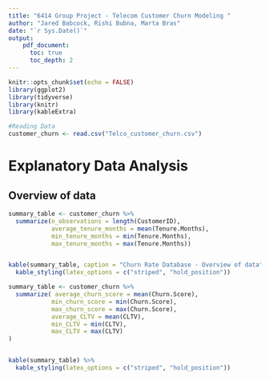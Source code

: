 ```yaml
---
title: "6414 Group Project - Telecom Customer Churn Modeling "
author: "Jared Babcock, Rishi Bubna, Marta Bras"
date: "`r Sys.Date()`"
output:  
    pdf_document:
      toc: true
      toc_depth: 2
---
```


```r
knitr::opts_chunk$set(echo = FALSE)
library(ggplot2)
library(tidyverse)
library(knitr)
library(kableExtra)
```

```r
#Reading Data
customer_churn <- read.csv("Telco_customer_churn.csv")
```

# Explanatory Data Analysis

## Overview of data 

```r
summary_table <- customer_churn %>% 
  summarize(n_observations = length(CustomerID),
            average_tenure_months = mean(Tenure.Months),
            min_tenure_months = min(Tenure.Months),
            max_tenure_months = max(Tenure.Months))


kable(summary_table, caption = "Churn Rate Database - Overview of data") %>%
  kable_styling(latex_options = c("striped", "hold_position"))
```

```r
summary_table <- customer_churn %>% 
  summarize( average_churn_score = mean(Churn.Score),
            min_churn_score = min(Churn.Score),
            max_churn_score = max(Churn.Score),
            average_CLTV = mean(CLTV),
            min_CLTV = min(CLTV),
            max_CLTV = max(CLTV)
)


kable(summary_table) %>%
  kable_styling(latex_options = c("striped", "hold_position"))
```